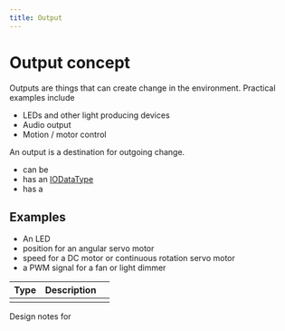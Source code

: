 ```yaml
---
title: Output 
---
```


# Output concept


Outputs are things that can create change in the environment.   Practical examples include
  - LEDs and other light producing devices
  - Audio output
  - Motion / motor control

An output is a destination for outgoing change.

  - can be 
  - has an [IODataType](/terms/IODataType)
  - has a <Term name="IODataType" />



## Examples

  - An LED
  - position for an angular servo motor
  - speed for a DC motor or continuous rotation servo motor
  - a PWM signal for a fan or light dimmer


| Type | Description | |
| -- |--- | -- |
|  | |

Design notes for 